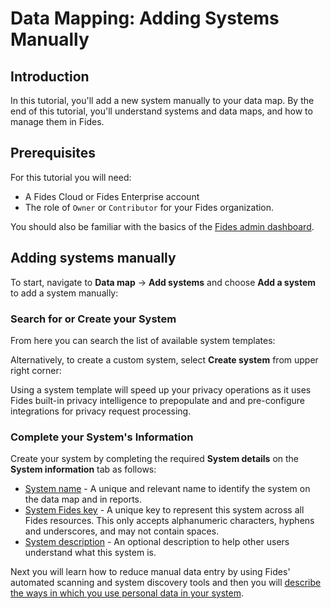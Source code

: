 
# Data Mapping: Adding Systems Manually

<TutorialKey duration="4" product="Fides" topic="Data Mapping" video="true" interactive="true"/>

## Introduction
In this tutorial, you'll add a new system manually to your data map. By the end of this tutorial, you'll understand systems and data maps, and how to manage them in Fides.

## Prerequisites

For this tutorial you will need:

* A Fides Cloud or Fides Enterprise account
* The role of `Owner` or `Contributor` for your Fides organization.

You should also be familiar with the basics of the [Fides admin dashboard](#LINK).

## Adding systems manually

To start, navigate to **Data map** → **Add systems** and choose **Add a system** to add a system manually:

<Screenshot img="../../../public/assets/img/tutorials/data-mapping-manual-add-system.gif" description="Add a system manually" />

### Search for or Create your System
From here you can search the list of available system templates:

<Screenshot img="../../../public/assets/img/tutorials/data-mapping-manual-search-system.gif" description="Search for system templates" />

Alternatively, to create a custom system, select **Create system** from upper right corner:

<Screenshot img="../../../public/assets/img/tutorials/data-mapping-manual-create-system.gif" description="Create a system manually" />

<Callout emoji="ⓘ">Using a system template will speed up your privacy operations as it uses Fides built-in privacy intelligence to prepopulate and and pre-configure integrations for privacy request processing.</Callout>

### Complete your System's Information
Create your system by completing the required **System details** on the **System information** tab as follows:

* <span class="nx-absolute -nx-mt-20" id="system-details-name"></span>[System name](#system-details-name) - A unique and relevant name to identify the system on the data map and in reports.
* <span class="nx-absolute -nx-mt-20" id="system-details-fides-key"></span>[System Fides key](#system-details-fides-key) - A unique key to represent this system across all Fides resources. This only accepts alphanumeric characters, hyphens and underscores, and may not contain spaces.
* <span class="nx-absolute -nx-mt-20" id="system-details-description"></span>[System description](#system-details-description) - An optional description to help other users understand what this system is.

<Screenshot img="../../../public/assets/img/tutorials/data-mapping-manual-describe-system.gif" description="Complete your system information" />

Next you will learn how to reduce manual data entry by using Fides' automated scanning and system discovery tools and then you will [describe the ways in which you use personal data in your system](./data-mapping-data-uses).